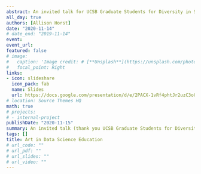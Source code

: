 ```yaml
---
abstract: An invited talk for UCSB Graduate Students for Diversity in STEM 
all_day: true
authors: [Allison Horst]
date: "2020-11-14"
# date_end: "2019-11-14"
event: 
event_url: 
featured: false
# image: 
#   caption: 'Image credit: # [**Unsplash**](https://unsplash.com/photos/bzdhc5b3Bxs)'
#   focal_point: Right
links:
- icon: slideshare
  icon_pack: fab
  name: Slides
  url: https://docs.google.com/presentation/d/e/2PACX-1vRf4phtJr2uzC3oQKFElV_36uxBjsoYJJXOXJzyIeDBRPW1czyRU9EjfSy8s7ThW3g8RPw5VbxtEnnX/pub?start=false&loop=false&delayms=3000
# location: Source Themes HQ
math: true
# projects:
# - internal-project
publishDate: "2020-11-15"
summary: An invited talk (thank you UCSB Graduate Students for Diversity in STEM!)
tags: []
title: Art in Data Science Education
# url_code: ""
# url_pdf: ""
# url_slides: ""
# url_video: ""
---
```

